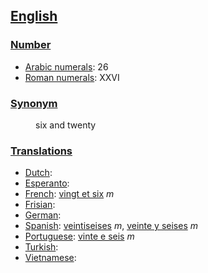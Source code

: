 == [[English]] ==

=== [[Number]] ===

*[[w:Arabic Numerals|Arabic numerals]]: 26
*[[w:Roman numerals|Roman numerals]]: XXVI

=== [[Synonym]] ===
:six and twenty

=== [[Translations]] ===

*[[Dutch]]:
*[[Esperanto]]:
*[[French]]: [[vingt et six]] ''m''
*[[Frisian]]:
*[[German]]:
*[[Spanish]]: [[veintiseises]] ''m'', [[veinte y seises]] ''m''
*[[Portuguese]]: [[vinte e seis]] ''m''
*[[Turkish]]:
*[[Vietnamese]]: